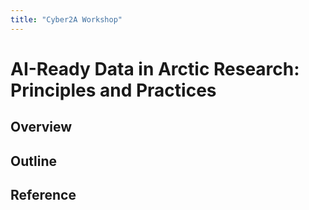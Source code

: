 ```yaml
---
title: "Cyber2A Workshop"
---
```


# AI-Ready Data in Arctic Research: Principles and Practices

## Overview

## Outline 

## Reference 


